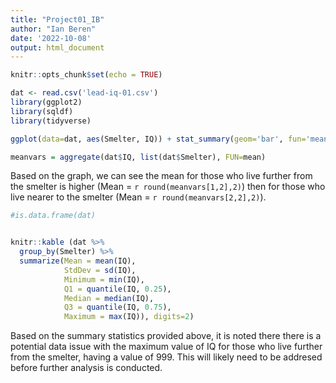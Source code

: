 ```yaml
---
title: "Project01_IB"
author: "Ian Beren"
date: '2022-10-08'
output: html_document
---
```


```r
knitr::opts_chunk$set(echo = TRUE)

dat <- read.csv('lead-iq-01.csv')
library(ggplot2)
library(sqldf)
library(tidyverse)
```




```r
ggplot(data=dat, aes(Smelter, IQ)) + stat_summary(geom='bar', fun='mean')

meanvars = aggregate(dat$IQ, list(dat$Smelter), FUN=mean)
```
Based on the graph, we can see the mean for those who live further from the smelter is higher (Mean = `r round(meanvars[1,2],2)`) then for those who live nearer to the smelter (Mean = `r round(meanvars[2,2],2)`). 

```r
#is.data.frame(dat)


knitr::kable (dat %>%                               
  group_by(Smelter) %>% 
  summarize(Mean = mean(IQ),
            StdDev = sd(IQ),
            Minimum = min(IQ),
            Q1 = quantile(IQ, 0.25),
            Median = median(IQ),
            Q3 = quantile(IQ, 0.75),
            Maximum = max(IQ)), digits=2)
```

Based on the summary statistics provided above, it is noted there there is a potential data issue with the maximum value of IQ for those who live further from the smelter, having a value of 999. This will likely need to be addresed before further analysis is conducted.
